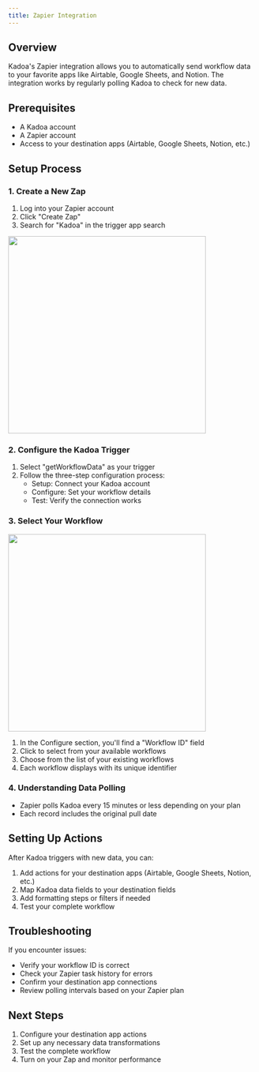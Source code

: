 ```yaml
---
title: Zapier Integration
---
```


## Overview

Kadoa's Zapier integration allows you to automatically send workflow data to your favorite apps like Airtable, Google Sheets, and Notion. The integration works by regularly polling Kadoa to check for new data.

## Prerequisites

- A Kadoa account
- A Zapier account
- Access to your destination apps (Airtable, Google Sheets, Notion, etc.)

## Setup Process

### 1. Create a New Zap

1. Log into your Zapier account
2. Click "Create Zap"
3. Search for "Kadoa" in the trigger app search

<img src="/images/zapier/step-1.png" width="400" />

### 2. Configure the Kadoa Trigger

1. Select "getWorkflowData" as your trigger
2. Follow the three-step configuration process:
   - Setup: Connect your Kadoa account
   - Configure: Set your workflow details
   - Test: Verify the connection works

### 3. Select Your Workflow

<img src="/images/zapier/step-2.png" width="400" />

1. In the Configure section, you'll find a "Workflow ID" field
2. Click to select from your available workflows
3. Choose from the list of your existing workflows
4. Each workflow displays with its unique identifier

### 4. Understanding Data Polling

- Zapier polls Kadoa every 15 minutes or less depending on your plan
- Each record includes the original pull date

## Setting Up Actions

After Kadoa triggers with new data, you can:

1. Add actions for your destination apps (Airtable, Google Sheets, Notion, etc.)
2. Map Kadoa data fields to your destination fields
3. Add formatting steps or filters if needed
4. Test your complete workflow

## Troubleshooting

If you encounter issues:

- Verify your workflow ID is correct
- Check your Zapier task history for errors
- Confirm your destination app connections
- Review polling intervals based on your Zapier plan

## Next Steps

1. Configure your destination app actions
2. Set up any necessary data transformations
3. Test the complete workflow
4. Turn on your Zap and monitor performance
